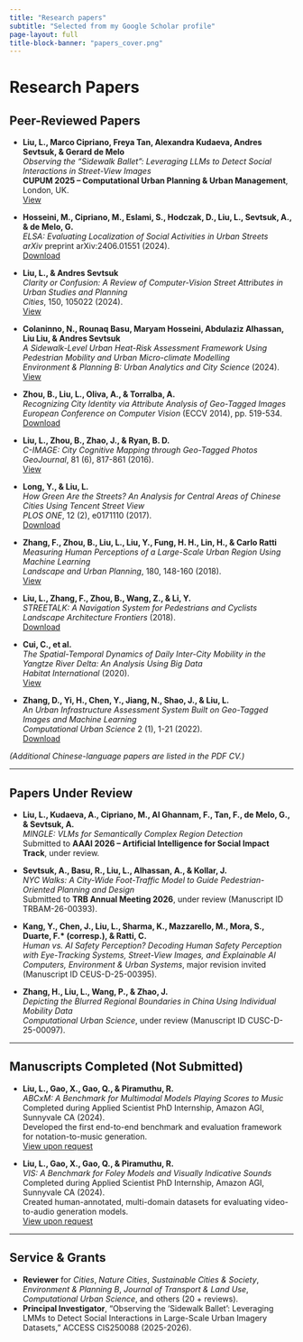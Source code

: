 ```yaml
---
title: "Research papers"
subtitle: "Selected from my Google Scholar profile"
page-layout: full
title-block-banner: "papers_cover.png"
---
```


```{=html}
<style>
.quarto-title-banner {
  background-position: 50% 55%;
  height: 200px;
}

#quarto-document-content {
  margin-top: 0;
  padding-top: 0;
}

#quarto-margin-sidebar {
  padding-top: 0;
}

</style>
```

Research Papers
==============

## Peer-Reviewed Papers

- **Liu, L., Marco Cipriano, Freya Tan, Alexandra Kudaeva, Andres Sevtsuk, & Gerard de Melo**  
  *Observing the “Sidewalk Ballet”: Leveraging LLMs to Detect Social Interactions in Street-View Images*  
  **CUPUM 2025 – Computational Urban Planning & Urban Management**, London, UK.  
  [View](#)  

- **Hosseini, M., Cipriano, M., Eslami, S., Hodczak, D., Liu, L., Sevtsuk, A., & de Melo, G.**  
  *ELSA: Evaluating Localization of Social Activities in Urban Streets*  
  *arXiv* preprint arXiv:2406.01551 (2024).  
  [Download](https://arxiv.org/abs/2406.01551)  

- **Liu, L., & Andres Sevtsuk**  
  *Clarity or Confusion: A Review of Computer-Vision Street Attributes in Urban Studies and Planning*  
  *Cities*, 150, 105022 (2024).  
  [View](https://doi.org/10.1016/j.cities.2024.105022)  

- **Colaninno, N., Rounaq Basu, Maryam Hosseini, Abdulaziz Alhassan, Liu Liu, & Andres Sevtsuk**  
  *A Sidewalk-Level Urban Heat-Risk Assessment Framework Using Pedestrian Mobility and Urban Micro-climate Modelling*  
  *Environment & Planning B: Urban Analytics and City Science* (2024).  
  [View](https://journals.sagepub.com/doi/full/10.1177/23998083241280746)  

- **Zhou, B., Liu, L., Oliva, A., & Torralba, A.**  
  *Recognizing City Identity via Attribute Analysis of Geo-Tagged Images*  
  *European Conference on Computer Vision* (ECCV 2014), pp. 519-534.  
  [Download](https://link.springer.com/content/pdf/10.1007/978-3-319-10578-9_34.pdf)  

- **Liu, L., Zhou, B., Zhao, J., & Ryan, B. D.**  
  *C-IMAGE: City Cognitive Mapping through Geo-Tagged Photos*  
  *GeoJournal*, 81 (6), 817-861 (2016).  
  [View](https://link.springer.com/article/10.1007/s10708-016-9739-6)  

- **Long, Y., & Liu, L.**  
  *How Green Are the Streets? An Analysis for Central Areas of Chinese Cities Using Tencent Street View*  
  *PLOS ONE*, 12 (2), e0171110 (2017).  
  [Download](https://journals.plos.org/plosone/article?id=10.1371/journal.pone.0171110)  

- **Zhang, F., Zhou, B., Liu, L., Liu, Y., Fung, H. H., Lin, H., & Carlo Ratti**  
  *Measuring Human Perceptions of a Large-Scale Urban Region Using Machine Learning*  
  *Landscape and Urban Planning*, 180, 148-160 (2018).  
  [View](https://www.sciencedirect.com/science/article/pii/S0169204618308545)  

- **Liu, L., Zhang, F., Zhou, B., Wang, Z., & Li, Y.**  
  *STREETALK: A Navigation System for Pedestrians and Cyclists*  
  *Landscape Architecture Frontiers* (2018).  
  [Download](https://oversea.cnki.net/knavi/JournalDetail?pcode=CJFD&pykm=jgsj)  

- **Cui, C., et al.**  
  *The Spatial-Temporal Dynamics of Daily Inter-City Mobility in the Yangtze River Delta: An Analysis Using Big Data*  
  *Habitat International* (2020).  
  [View](https://www.sciencedirect.com/science/article/abs/pii/S0197397519311373)  

- **Zhang, D., Yi, H., Chen, Y., Jiang, N., Shao, J., & Liu, L.**  
  *An Urban Infrastructure Assessment System Built on Geo-Tagged Images and Machine Learning*  
  *Computational Urban Science* 2 (1), 1-21 (2022).  
  [Download](https://link.springer.com/article/10.1007/s43762-022-00056-9)  

*(Additional Chinese-language papers are listed in the PDF CV.)*

---

## Papers Under Review

- **Liu, L., Kudaeva, A., Cipriano, M., Al Ghannam, F., Tan, F., de Melo, G., & Sevtsuk, A.**  
  *MINGLE: VLMs for Semantically Complex Region Detection*  
  Submitted to **AAAI 2026 – Artificial Intelligence for Social Impact Track**, under review.  

- **Sevtsuk, A., Basu, R., Liu, L., Alhassan, A., & Kollar, J.**  
  *NYC Walks: A City-Wide Foot-Traffic Model to Guide Pedestrian-Oriented Planning and Design*  
  Submitted to **TRB Annual Meeting 2026**, under review (Manuscript ID TRBAM-26-00393).  

- **Kang, Y., Chen, J., Liu, L., Sharma, K., Mazzarello, M., Mora, S., Duarte, F.* (corresp.), & Ratti, C.**  
  *Human vs. AI Safety Perception? Decoding Human Safety Perception with Eye-Tracking Systems, Street-View Images, and Explainable AI*  
  *Computers, Environment & Urban Systems*, major revision invited (Manuscript ID CEUS-D-25-00395).  

- **Zhang, H., Liu, L., Wang, P., & Zhao, J.**  
  *Depicting the Blurred Regional Boundaries in China Using Individual Mobility Data*  
  *Computational Urban Science*, under review (Manuscript ID CUSC-D-25-00097).  

---

## Manuscripts Completed (Not Submitted)

- **Liu, L., Gao, X., Gao, Q., & Piramuthu, R.**  
  *ABCxM: A Benchmark for Multimodal Models Playing Scores to Music*  
  Completed during Applied Scientist PhD Internship, Amazon AGI, Sunnyvale CA (2024).  
  Developed the first end-to-end benchmark and evaluation framework for notation-to-music generation.  
  [View upon request](https://www.dropbox.com/scl/fi/07pv6n5h6n8c784nlh4k3/liu-liu_1.pdf?rlkey=sf34mrgrm85cz0wq557vgqq4a&st=jznjgqwt&dl=0)  

- **Liu, L., Gao, X., Gao, Q., & Piramuthu, R.**  
  *VIS: A Benchmark for Foley Models and Visually Indicative Sounds*  
  Completed during Applied Scientist PhD Internship, Amazon AGI, Sunnyvale CA (2024).  
  Created human-annotated, multi-domain datasets for evaluating video-to-audio generation models.  
  [View upon request](https://www.dropbox.com/scl/fi/6idfzeoj59iff4g8wxi69/liu-liu_2.pdf?rlkey=orjuocbjjipuzqjjg6d8ys7yu&st=f6ah28z6&dl=0)

---

## Service & Grants

- **Reviewer** for *Cities*, *Nature Cities*, *Sustainable Cities & Society*, *Environment & Planning B*, *Journal of Transport & Land Use*, *Computational Urban Science*, and others (20 + reviews).  
- **Principal Investigator**, “Observing the ‘Sidewalk Ballet’: Leveraging LMMs to Detect Social Interactions in Large-Scale Urban Imagery Datasets,” ACCESS CIS250088 (2025-2026).  

